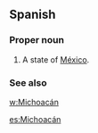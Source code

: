 ==Spanish==

===Proper noun===
{{es-proper noun}}

# A state of [[México]].

===See also===
[[w:Michoacán]]

[[es:Michoacán]]